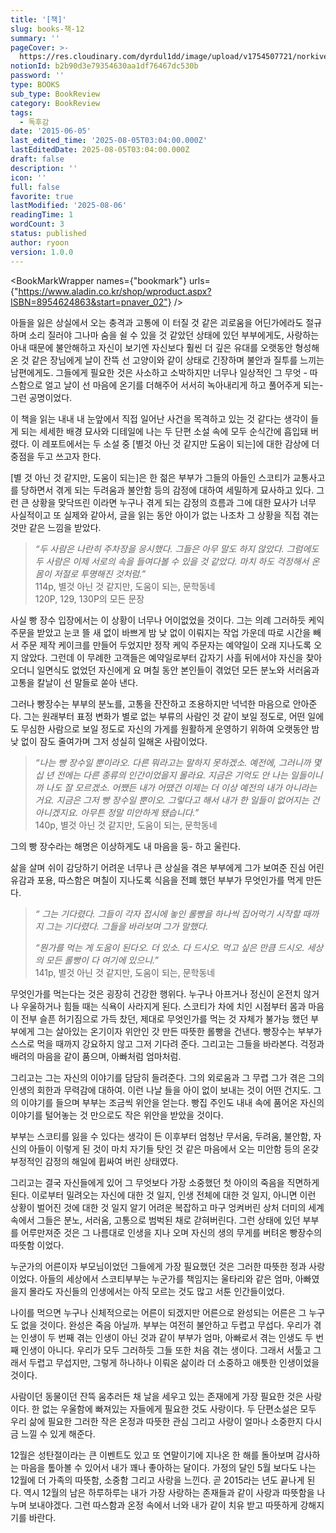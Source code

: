 ```yaml
---
title: '[책]'
slug: books-책-12
summary: ''
pageCover: >-
  https://res.cloudinary.com/dyrdul1dd/image/upload/v1754507721/norkive-notion-images/1754507721390-photo-1538045698727-ac45d4365100.jpg
notionId: b2b90d3e79354630aa1df76467dc530b
password: ''
type: BOOKS
sub_type: BookReview
category: BookReview
tags:
  - 독후감
date: '2015-06-05'
last_edited_time: '2025-08-05T03:04:00.000Z'
lastEditedDate: 2025-08-05T03:04:00.000Z
draft: false
description: ''
icon: ''
full: false
favorite: true
lastModified: '2025-08-06'
readingTime: 1
wordCount: 3
status: published
author: ryoon
version: 1.0.0
---
```


<BookMarkWrapper names={"bookmark"} urls={"https://www.aladin.co.kr/shop/wproduct.aspx?ISBN=8954624863&start=pnaver_02"} />


아들을 잃은 상실에서 오는 충격과 고통에 이 터질 것 같은 괴로움을 어딘가에라도 절규하며 소리 질러야 그나마 숨을 쉴 수 있을 것 같았던 상태에 있던 부부에게도, 사랑하는 아내 때문에 불안해하고 자신이 보기엔 자신보다 훨씬 더 깊은 유대를 오랫동안 형성해 온 것 같은 장님에게 날이 잔뜩 선 고양이와 같이 상태로 긴장하며 불안과 질투를 느끼는 남편에게도. 그들에게 필요한 것은 사소하고 소박하지만 너무나 일상적인 그 무엇 - 따스함으로 얼고 날이 선 마음에 온기를 더해주어 서서히 녹아내리게 하고 풀어주게 되는- 그런 공명이었다.


이 책을 읽는 내내 내 눈앞에서 직접 일어난 사건을 목격하고 있는 것 같다는 생각이 들게 되는 세세한 배경 묘사와 디테일에 나는 두 단편 소설 속에 모두 순식간에 흡입돼 버렸다. 이 레포트에서는 두 소설 중 [별것 아닌 것 같지만 도움이 되는]에 대한 감상에 더 중점을 두고 쓰고자 한다.


[별 것 아닌 것 같지만, 도움이 되는]은 한 젊은 부부가 그들의 아들인 스코티가 교통사고를 당하면서 겪게 되는 두려움과 불안함 등의 감정에 대하여 세밀하게 묘사하고 있다. 그런 큰 상황을 맞닥뜨린 이라면 누구나 겪게 되는 감정의 흐름과 그에 대한 묘사가 너무 사실적이고 또 실제와 같아서, 글을 읽는 동안 아이가 없는 나조차 그 상황을 직접 겪는 것만 같은 느낌을 받았다.

> _“두 사람은 나란히 주차장을 응시했다. 그들은 아무 말도 하지 않았다. 그럼에도 두 사람은 이제 서로의 속을 들여다볼 수 있을 것 같았다. 마치 하도 걱정해서 온몸이 저절로 투명해진 것처럼.”_  
> 114p, 별것 아닌 것 같지만, 도움이 되는, 문학동네  
> 120P, 129, 130P의 모든 문장

사실 빵 장수 입장에서는 이 상황이 너무나 어이없었을 것이다. 그는 의례 그러하듯 케익 주문을 받았고 눈코 뜰 새 없이 바쁘게 밤 낮 없이 이뤄지는 작업 가운데 따로 시간을 빼서 주문 제작 케이크를 만들어 두었지만 정작 케익 주문자는 예약일이 오래 지나도록 오지 않았다. 그런데 이 무례한 고객들은 예약일로부터 갑자기 사흘 뒤에서야 자신을 찾아오더니 일면식도 없었던 자신에게 요 며칠 동안 본인들이 겪었던 모든 분노와 서러움과 고통을 칼날이 선 말들로 쏟아 낸다.


그러나 빵장수는 부부의 분노를, 고통을 잔잔하고 조용하지만 넉넉한 마음으로 안아준다. 그는 원래부터 표정 변화가 별로 없는 부류의 사람인 것 같이 보일 정도로, 어떤 일에도 무심한 사람으로 보일 정도로 자신의 가게를 원활하게 운영하기 위하여 오랫동안 밤 낮 없이 잠도 줄여가며 그저 성실히 일해온 사람이었다.

> _“나는 빵 장수일 뿐이라오. 다른 뭐라고는 말하지 못하겠소. 예전에, 그러니까 몇 십 년 전에는 다른 종류의 인간이었을지 몰라요. 지금은 기억도 안 나는 일들이니까 나도 잘 모르겠소. 어쨌든 내가 어땠건 이제는 더 이상 예전의 내가 아니라는 거요. 지금은 그저 빵 장수일 뿐이오. 그렇다고 해서 내가 한 일들이 없어지는 건 아니겠지요. 아무튼 정말 미안하게 됐습니다.”_  
> 140p, 별것 아닌 것 같지만, 도움이 되는, 문학동네  
> 

그의 빵 장수라는 해명은 이상하게도 내 마음을 둥- 하고 울린다.


삶을 살며 쉬이 감당하기 어려운 너무나 큰 상실을 겪은 부부에게 그가 보여준 진심 어린 유감과 포용, 따스함은 며칠이 지나도록 식음을 전폐 했던 부부가 무엇인가를 먹게 만든다.

> _“ 그는 기다렸다. 그들이 각자 접시에 놓인 롤빵을 하나씩 집어먹기 시작할 때까지 그는 기다렸다. 그들을 바라보며 그가 말했다._  
>   
> _“뭔가를 먹는 게 도움이 된다오. 더 있소. 다 드시오. 먹고 싶은 만큼 드시오. 세상의 모든 롤빵이 다 여기에 있으니.”_  
> 141p, 별것 아닌 것 같지만, 도움이 되는, 문학동네

무엇인가를 먹는다는 것은 굉장히 건강한 행위다. 누구나 아프거나 정신이 온전치 않거나 우울하거나 힘들 때는 식욕이 사라지게 된다. 스코티가 차에 치인 시점부터 몸과 마음이 전부 슬픈 허기짐으로 가득 찼던, 제대로 무엇인가를 먹는 것 자체가 불가능 했던 부부에게 그는 살아있는 온기이자 위안인 갓 만든 따뜻한 롤빵을 건낸다. 빵장수는 부부가 스스로 먹을 때까지 강요하지 않고 그저 기다려 준다. 그리고는 그들을 바라본다. 걱정과 배려의 마음을 같이 품으며, 아빠처럼 엄마처럼.


그리고는 그는 자신의 이야기를 담담히 들려준다. 그의 외로움과 그 무렵 그가 겪은 그의 인생의 회한과 무력감에 대하여. 이런 나날 들을 아이 없이 보내는 것이 어떤 건지도. 그의 이야기를 들으며 부부는 조금씩 위안을 얻는다. 빵집 주인도 내내 속에 품어온 자신의 이야기를 털어놓는 것 만으로도 작은 위안을 받았을 것이다.


부부는 스코티를 잃을 수 있다는 생각이 든 이후부터 엄청난 무서움, 두려움, 불안함, 자신의 아들이 이렇게 된 것이 마치 자기들 탓인 것 같은 마음에서 오는 미안함 등의 온갖 부정적인 감정의 해일에 휩싸여 버린 상태였다.


그리고는 결국 자신들에게 있어 그 무엇보다 가장 소중했던 첫 아이의 죽음을 직면하게 된다. 이로부터 밀려오는 자신에 대한 것 일지, 인생 전체에 대한 것 일지, 아니면 이런 상황이 벌어진 것에 대한 것 일지 알기 어려운 복잡하고 마구 엉켜버린 상처 더미의 세계 속에서 그들은 분노, 서러움, 고통으로 범벅된 채로 갇혀버린다. 그런 상태에 있던 부부를 어루만져준 것은 그 나름대로 인생을 지나 오며 자신의 생의 무게를 버텨온 빵장수의 따뜻함 이었다.


누군가의 어른이자 부모님이었던 그들에게 가장 필요했던 것은 그러한 따뜻한 정과 사랑이었다. 아들의 세상에서 스코티부부는 누군가를 책임지는 울타리와 같은 엄마, 아빠였을지 몰라도 자신들의 인생에서는 아직 모르는 것도 많고 서툰 인간들이었다.


나이를 먹으면 누구나 신체적으로는 어른이 되겠지만 어른으로 완성되는 어른은 그 누구도 없을 것이다. 완성은 죽음 아닐까. 부부는 여전히 불안하고 두렵고 무섭다. 우리가 겪는 인생이 두 번째 겪는 인생이 아닌 것과 같이 부부가 엄마, 아빠로서 겪는 인생도 두 번째 인생이 아니다. 우리가 모두 그러하듯 그들 또한 처음 겪는 생이다. 그래서 서툴고 그래서 두렵고 무섭지만, 그렇게 하나하나 이뤄온 삶이라 더 소중하고 애틋한 인생이었을 것이다.


사람이던 동물이던 잔뜩 움추러든 채 날을 세우고 있는 존재에게 가장 필요한 것은 사랑이다. 한 없는 우울함에 빠져있는 자들에게 필요한 것도 사랑이다. 두 단편소설은 모두 우리 삶에 필요한 그러한 작은 온정과 따뜻한 관심 그리고 사랑이 얼마나 소중한지 다시금 느낄 수 있게 해준다.


12월은 성탄절이라는 큰 이벤트도 있고 또 연말이기에 지나온 한 해를 돌아보며 감사하는 마음을 톺아볼 수 있어서 내가 꽤나 좋아하는 달이다. 가정의 달인 5월 보다도 나는 12월에 더 가족의 따뜻함, 소중함 그리고 사랑을 느낀다. 곧 2015라는 년도 끝나게 된다. 역시 12월의 남은 하루하루는 내가 가장 사랑하는 존재들과 같이 사랑과 따뜻함을 나누며 보내야겠다. 그런 따스함과 온정 속에서 너와 내가 같이 치유 받고 따뜻하게 강해지기를 바란다.

